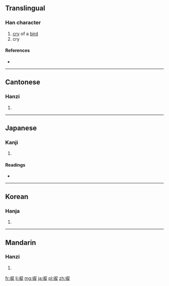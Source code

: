==Translingual==

===Han character===
{{Han char|rn=30|rad=口|as=08|sn=11|four=6303<sub>4</sub>|canj=口竹尸大 (RHSK), 口戈尸大 (RISK), X口竹尸大 (XRHSK)|ids=⿰[[口]][[戾]]}}

# [[cry]] of a [[bird]]
# cry

====References====
* {{Han ref|kx=0193.240|dkj=03767|dj=0414.030|hdz=10646.100|uh=5533|ud=21811|bh=B0E6|bd=45286}}

----

==Cantonese==

===Hanzi===
{{yue-hanzi|jyut=[[leoi6]]|y=leui6}}

# {{defn|lang=yue|sort=口08}}

----

==Japanese==

===Kanji===
{{ja-kanji|grade=|rs=口08}}

# {{defn|lang=ja|sort=口08}}

====Readings====
* {{ja-readings|on=[[れい]] (rei)|kun=[[なく]] (naku)}}

----

==Korean==

===Hanja===
{{ko-hanja|hangeul=려|rv=ryeo|mr=ryŏ}}

# {{defn|lang=ko|sort=口08}}

----

==Mandarin==

===Hanzi===
{{cmn-hanzi|pin=[[lì]] ([[li4]])|wg=li<sup>4</sup>}}

# {{defn|lang=cmn|sort=口08}}

[[fr:唳]]
[[li:唳]]
[[mg:唳]]
[[ja:唳]]
[[pl:唳]]
[[zh:唳]]